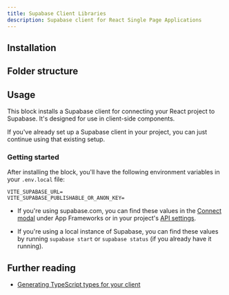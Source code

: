 ```yaml
---
title: Supabase Client Libraries
description: Supabase client for React Single Page Applications
---
```


## Installation

<BlockItem name="supabase-client-react" description="Supabase Client for React SPA" />

## Folder structure

<RegistryBlock itemName="supabase-client-react" />

## Usage

This block installs a Supabase client for connecting your React project to Supabase. It's designed for use in client-side components.

If you've already set up a Supabase client in your project, you can just continue using that existing setup.

### Getting started

After installing the block, you'll have the following environment variables in your `.env.local` file:

```env
VITE_SUPABASE_URL=
VITE_SUPABASE_PUBLISHABLE_OR_ANON_KEY=
```

- If you're using supabase.com, you can find these values in the [Connect modal](https://supabase.com/dashboard/project/_?showConnect=true) under App Frameworks or in your project's [API settings](https://supabase.com/dashboard/project/_/settings/api).

- If you're using a local instance of Supabase, you can find these values by running `supabase start` or `supabase status` (if you already have it running).

## Further reading

- [Generating TypeScript types for your client](https://supabase.com/docs/guides/api/rest/generating-types)
